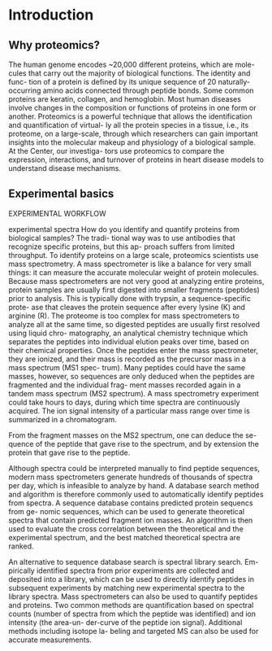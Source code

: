 # Introduction


## Why proteomics?

The human genome encodes ~20,000 different proteins, which are mole- cules that carry out the majority of biological functions. The identity and func- tion of a protein is defined by its unique sequence of 20 naturally-occurring amino acids connected through peptide bonds. Some common proteins are keratin, collagen, and hemoglobin. Most human diseases involve changes in the composition or functions of proteins in one form or another. Proteomics is a powerful technique that allows the identification and quantification of virtual- ly all the protein species in a tissue, i.e., its proteome, on a large-scale, through which researchers can gain important insights into the molecular makeup and physiology of a biological sample. At the Center, our investiga- tors use proteomics to compare the expression, interactions, and turnover of proteins in heart disease models to understand disease mechanisms.


## Experimental basics

EXPERIMENTAL WORKFLOW

experimental spectra
How do you identify and quantify proteins from biological samples? The tradi- tional way was to use antibodies that recognize specific proteins, but this ap- proach suffers from limited throughput. To identify proteins on a large scale, proteomics scientists use mass spectrometry. A mass spectrometer is like a balance for very small things: it can measure the accurate molecular weight of protein molecules.
Because mass spectrometers are not very good at analyzing entire proteins, protein samples are usually first digested into smaller fragments (peptides) prior to analysis. This is typically done with trypsin, a sequence-specific prote- ase that cleaves the protein sequence after every lysine (K) and arginine (R). The proteome is too complex for mass spectrometers to analyze all at the same time, so digested peptides are usually first resolved using liquid chro- matography, an analytical chemistry technique which separates the peptides into individual elution peaks over time, based on their chemical properties.
Once the peptides enter the mass spectrometer, they are ionized, and their mass is recorded as the precursor mass in a mass spectrum (MS1 spec- trum). Many peptides could have the same masses, however, so sequences are only deduced when the peptides are fragmented and the individual frag- ment masses recorded again in a tandem mass spectrum (MS2 spectrum). A mass spectrometry experiment could take hours to days, during which time spectra are continuously acquired. The ion signal intensity of a particular mass range over time is summarized in a chromatogram.

From the fragment masses on the MS2 spectrum, one can deduce the se- quence of the peptide that gave rise to the spectrum, and by extension the protein that gave rise to the peptide.

Although spectra could be interpreted manually to find peptide sequences, modern mass spectrometers generate hundreds of thousands of spectra per day, which is infeasible to analyze by hand. A database search method and algorithm is therefore commonly used to automatically identify peptides from spectra. A sequence database contains predicted protein sequencs from ge- nomic sequences, which can be used to generate theoretical spectra that contain predicted fragment ion masses. An algorithm is then used to evaluate the cross correlation between the theoretical and the experimental spectrum, and the best matched theoretical spectra are ranked.

An alternative to sequence database search is spectral library search. Em- pirically identified spectra from prior experiments are collected and deposited into a library, which can be used to directly identify peptides in subsequent experiments by matching new experimental spectra to the library spectra.
Mass spectrometers can also be used to quantify peptides and proteins. Two common methods are quantification based on spectral counts (number of spectra from which the peptide was identified) and ion intensity (the area-un- der-curve of the peptide ion signal). Additional methods including isotope la- beling and targeted MS can also be used for accurate measurements.